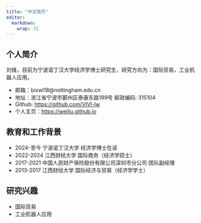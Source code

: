```yaml
---
title: "中文简历"
editor: 
  markdown: 
    wrap: 72
---
```


## 个人简介
刘维，目前为宁波诺丁汉大学经济学博士研究生，研究方向为：国际贸易，工业机器人应用。

- 邮箱：bixwl18@nottingham.edu.cn
- 地址：浙江省宁波市鄞州区泰康东路199号 邮政编码: 315104
- Github: <https://github.com/VIVI-lw>
- 个人主页：<https://weiliu.github.io>

## 教育和工作背景
- 2024-至今 宁波诺丁汉大学 经济学博士在读
- 2022-2024 江西财经大学 国际商务（经济学硕士）
- 2017-2021 中国人民财产保险股份有限公司深圳市分公司 团队副经理
- 2013-2017 江西财经大学 国际经济与贸易（经济学学士）

## 研究兴趣

- 国际贸易
- 工业机器人应用
